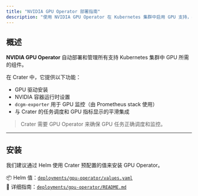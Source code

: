 ```yaml
---
title: "NVIDIA GPU Operator 部署指南"
description: "使用 NVIDIA GPU Operator 在 Kubernetes 集群中启用 GPU 支持，并与 Crater 集成。"
---
```


## 概述

**NVIDIA GPU Operator** 自动部署和管理所有支持 Kubernetes 集群中 GPU 所需的组件。

在 Crater 中，它提供以下功能：

- GPU 驱动安装  
- NVIDIA 容器运行时设置  
- `dcgm-exporter` 用于 GPU 监控（由 Prometheus stack 使用）  
- 与 Crater 的任务调度和 GPU 指标显示的平滑集成

> Crater 需要 GPU Operator 来确保 GPU 任务正确调度和监控。

---

## 安装

我们建议通过 Helm 使用 Crater 预配置的值来安装 GPU Operator。

📦 Helm 值：[`deployments/gpu-operator/values.yaml`](../deployments/gpu-operator/values.yaml)  
📖 详细指南：[`deployments/gpu-operator/README.md`](../deployments/gpu-operator/README.md)